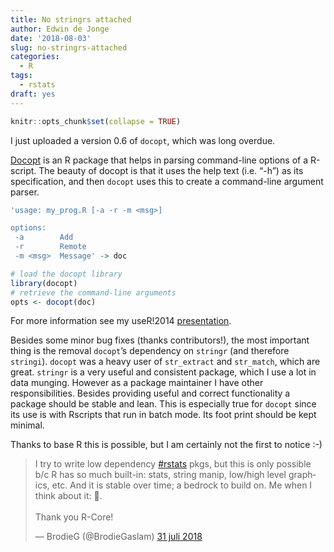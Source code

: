 ```yaml
---
title: No stringrs attached
author: Edwin de Jonge
date: '2018-08-03'
slug: no-stringrs-attached
categories:
  - R
tags:
  - rstats
draft: yes
---
```


```r
knitr::opts_chunk$set(collapse = TRUE)
```

I just uploaded a version 0.6 of `docopt`, which was long overdue.

[Docopt](https://github.com/docopt/docopt.R) is an R package that helps in parsing command-line 
options of a R-script. The beauty of docopt is that it uses the help text (i.e. "-h") as its 
specification, and then `docopt` uses this to create a command-line argument parser. 

```r
'usage: my_prog.R [-a -r -m <msg>]

options:
 -a        Add
 -r        Remote
 -m <msg>  Message' -> doc

# load the docopt library
library(docopt)
# retrieve the command-line arguments
opts <- docopt(doc)
```

For more 
information see my useR!2014 
[presentation](https://www.slideshare.net/EdwindeJonge1/docopt-user2014).


Besides some minor bug fixes (thanks contributors!), the most important thing is the removal 
`docopt`'s dependency on `stringr` (and therefore `stringi`). `docopt` was a heavy user of `str_extract` and `str_match`, which are great. `stringr` is a very useful and 
consistent package, which I use a lot in data munging. However as a package maintainer I have
other responsibilities. Besides providing useful and correct functionality a package should 
be stable and lean. This is especially true for `docopt` since its use is with Rscripts that run in batch mode. Its foot print should be kept minimal.

Thanks to base R this is possible, but I am certainly not the first to notice :-)

<blockquote class="twitter-tweet" data-lang="nl"><p lang="en" dir="ltr">I try to write low dependency <a href="https://twitter.com/hashtag/rstats?src=hash&amp;ref_src=twsrc%5Etfw">#rstats</a> pkgs, but this is only possible b/c R has so much built-in: stats, string manip, low/high level graphics, etc.  And it is stable over time; a bedrock to build on.  Me when I think about it: 🤯.<br><br>Thank you R-Core!</p>&mdash; BrodieG (@BrodieGaslam) <a href="https://twitter.com/BrodieGaslam/status/1024277658966937600?ref_src=twsrc%5Etfw">31 juli 2018</a></blockquote>
<script async src="https://platform.twitter.com/widgets.js" charset="utf-8"></script>
